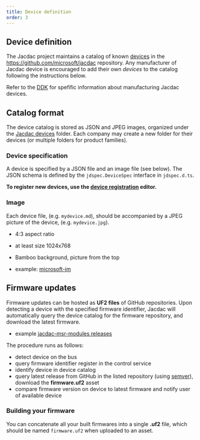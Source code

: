 ```yaml
---
title: Device definition
order: 3
---
```


## Device definition

The Jacdac project maintains a catalog of known [devices](/devices/)
in the https://github.com/microsoft/jacdac repository.
Any manufacturer of Jacdac device is encouraged to add their own _devices_
to the catalog following the instructions below.

Refer to the [DDK](https://github.com/microsoft/jacdac-ddk)
for spefific information about manufacturing Jacdac devices.

## Catalog format

The device catalog is stored as JSON and JPEG images,
organized under the [Jacdac devices](https://github.com/microsoft/jacdac/tree/main/devices) folder.
Each company may create a new folder for their devices (or multiple folders for product families).

### Device specification

A device is specified by a JSON file and an image file (see below).
The JSON schema is defined by the `jdspec.DeviceSpec` interface
in `jdspec.d.ts`.

**To register new devices, use the [device registration](/tools/device-registration/) editor.**

<RandomGenerator firmware={true} />

### Image

Each device file, (e.g. `mydevice.md`), should be accompanied by a JPEG picture of the device, (e.g. `mydevice.jpg`).

-   4:3 aspect ratio
-   at least size 1024x768
-   Bamboo background, picture from the top

-   example: [microsoft-jm](https://github.com/microsoft/jacdac/blob/main/devices/microsoft/research/jmanalogjoystick44v02.jpg)

## Firmware updates

Firmware updates can be hosted as **UF2 files** of GitHub repositories.
Upon detecting a device with the specified firmware identifier,
Jacdac will automatically query the device catalog for the firmware repository, and download the latest firmware.

-   example [jacdac-msr-modules releases](https://github.com/microsoft/jacdac-msr-modules/tree/main/dist)

The procedure runs as follows:

-   detect device on the bus
-   query firmware identifier register in the control service
-   identify device in device catalog
-   query latest release from GitHub in the listed repository (using [semver](https://semver.org/)), download the **firmware.uf2** asset
-   compare firmware version on device to latest firmware and notify user of available device

### Building your firmware

You can concatenate all your built firmwares into a single **.uf2** file,
which should be named `firmware.uf2` when uploaded to an asset.
